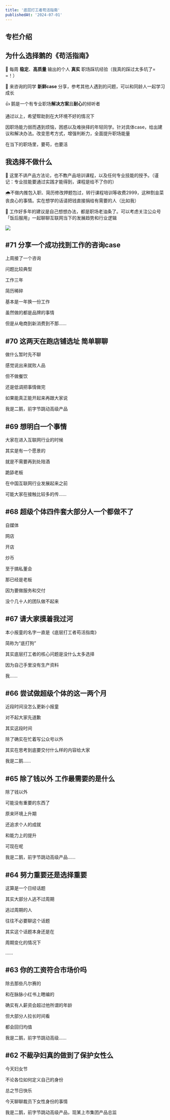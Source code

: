 ```yaml
---
title: '底层打工者苟活指南'
publishedAt: '2024-07-01'
---
```


## 专栏介绍

为什么选择鹅的《苟活指南》
-------------

🌝 每周 **稳定**、**高质量** 输出的个人 **真实** 职场踩坑经验（我真的踩过太多坑了= =！）

🌟 来咨询的同学 **新鲜case** 分享，参考其他人遇到的问题，可以和同龄人一起学习成长

👍 鹅是一个有专业职场**解决方案**且**耐心**的倾听者

通过以上，希望帮助到在大环境不好的情况下

因职场能力弱而遇到烦恼，困惑以及难抉择的年轻同学。针对具体case，给出建议和解决办法。改变思考方式，增强判断力，全面提升职场能量

在当下的职场里，要苟，也要活

我选择不做什么
-------

🌚 这里不讲产品方法论，也不教产品培训课程，以及任何专业技能的授予。（谨记：专业技能要通过实践才能得到，课程是给不了你的）

🌧不做内推包入职、简历修改押题包过，转行课程培训等收费2999，这种割韭菜丧良心的事情。实在想学的话请把钱直接捐给有需要的人（比如我）

💨 工作好多年的建议是自己想想办法，都是职场老油条了。可以考虑关注公众号「饭后服用」一起聊聊互联网当下的发展趋势和行业逻辑

![](https://static.xiaobot.net/file/2023-04-28/5047/3d7504812c51437e2e834ba74cdbb330.png)

## #71 分享一个成功找到工作的咨询case
上周接了一个咨询

问题比较典型

工作三年

简历稀碎

基本是一年换一份工作

虽然做的都是品牌的事情

但是从电商到新消费到不那......

## #70 这两天在跑店铺选址 简单聊聊
做什么暂时先不聊

感觉说出来就败人品

但不做餐饮

还是低调把事情做完

如果能真正能开起来再跟大家说

我是二鹅，前字节跳动高级产品

## #69 想明白一个事情
大家在进入互联网行业的时候

其实是有一个愿景的

就是不需要再到处陪酒

跪舔老板

在中国互联网行业发展起来之前

可能大家在接触比较多的传......

## #68 超级个体四件套大部分人一个都做不了
自媒体

网店

开店

炒币

至于搞私董会

那已经是老板

因为要做服务和交付

没个几十人的团队做不起来

## #67 请大家摸着我过河
本小报童的名字一直是《底层打工者苟活指南》

简称为“底打狗”

其实底层打工者的核心问题是没什么太多选择

因为自己手里没有生产资料

我......

## #66 尝试做超级个体的这一两个月
近段时间没怎么更新小报童

对不起大家先道歉

其实这段时间

除了确实在忙着写公众号以外

其实在思考到底要交付什么样的内容给大家

我是二鹅......

## #65 除了钱以外 工作最需要的是什么
除了钱以外

可能没有重要的东西了

原来环境上升期

还追求个人的成就

和能力上的提升

可现在呢

我是二鹅，前字节跳动高级产品......

## #64 努力重要还是选择重要
这算是一个日经话题

其实大部分人逃不过周期

逃过周期的人

往往不必要聊这个话题

其实这个话题本身还是在

周期变化的情况下

......

## #63 你的工资符合市场价吗
除去那些凡尔赛的

和在脉脉小红书上瞎编的

确实有人薪资会超过他所谓的年龄

但大部分人拉长时间看

都会回归均值

我是二鹅，前字节跳动高级......

## #62 不裁孕妇真的做到了保护女性么
今天妇女节

不论各位如何定义自己的身份

总之节日快乐

今天聊聊裁员下女性身份的事情

我是二鹅，前字节跳动高级产品，现某上市集团产品总监

